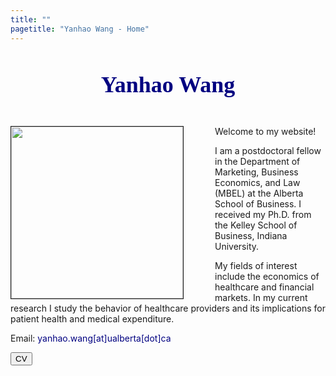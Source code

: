 ```yaml
---
title: ""
pagetitle: "Yanhao Wang - Home"
---
```


<br>

<link rel="stylesheet" href="style.css" type="text/css">

<div style="text-align: center"><span style="color:Navy; font-size: 27pt; font-family:'Georgia'" ><b>Yanhao Wang</b></span></div>

<!--
&nbsp;&nbsp; <span style="color:Black; font-size: 19pt; font-family:STFangsong" >王<b>彦皓</b></span> <a href="https://www.chinesenamesinenglish.com/wiki/Yanhao" style="color:rgb(128,139,150)"> /jen-haʊ/ </a>
-->

<br>

<div><img src="images/KSB_YanhaoWang_2018Fall_compact.jpg" style="width: 275px; border:1px solid; margin-left: 0px; margin-right: 50px" align="left"> 

Welcome to my website!

I am a postdoctoral fellow in the Department of Marketing, Business Economics, and Law (MBEL) at the Alberta School of Business. I received my Ph.D. from the Kelley School of Business, Indiana University. 

My fields of interest include the economics of healthcare and financial markets. In my current research I study the behavior of healthcare providers and its implications for patient health and medical expenditure.

Email: <span style="color:navy">yanhao.wang[at]ualberta[dot]ca</span>

[<button class="button-13" role="button">CV</button>](files/cv/CV.pdf)</div>